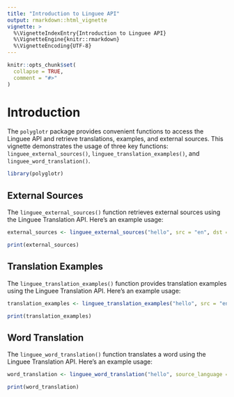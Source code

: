 ```yaml
---
title: "Introduction to Linguee API"
output: rmarkdown::html_vignette
vignette: >
  %\VignetteIndexEntry{Introduction to Linguee API}
  %\VignetteEngine{knitr::rmarkdown}
  %\VignetteEncoding{UTF-8}
---
```


```r
knitr::opts_chunk$set(
  collapse = TRUE,
  comment = "#>"
)
```

# Introduction

The `polyglotr` package provides convenient functions to access the Linguee API and retrieve translations, examples, and external sources. This vignette demonstrates the usage of three key functions: `linguee_external_sources()`, `linguee_translation_examples()`, and `linguee_word_translation()`.

```r
library(polyglotr)
```



## External Sources

The `linguee_external_sources()` function retrieves external sources using the Linguee Translation API. Here's an example usage:

```r
external_sources <- linguee_external_sources("hello", src = "en", dst = "de")

print(external_sources)
```


## Translation Examples

The `linguee_translation_examples()` function provides translation examples using the Linguee Translation API. Here's an example usage:


```r
translation_examples <- linguee_translation_examples("hello", src = "en", dst = "de")

print(translation_examples)
```



## Word Translation

The `linguee_word_translation()` function translates a word using the Linguee Translation API. Here's an example usage:


```r
word_translation <- linguee_word_translation("hello", source_language = "en", target_language = "de")

print(word_translation)
```



